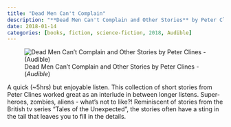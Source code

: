 ```yaml
---
title: "Dead Men Can't Complain"
description: "**Dead Men Can't Complain and Other Stories** by Peter Clines - (*Audible*)"
date: 2018-01-14
categories: [books, fiction, science-fiction, 2018, Audible]
---
```

![Dead Men Can't Complain and Other Stories by Peter Clines - (*Audible*)](dead_men_cant_complain.jpg){fig-align="left"}

A quick (~5hrs) but enjoyable listen. This collection of short stories from Peter Clines worked great as an interlude in between longer listens. Super-heroes, zombies, aliens - what's not to like?! Reminiscent of stories from the British tv series "Tales of the Unexpected", the stories often have a sting in the tail that leaves you to fill in the details.